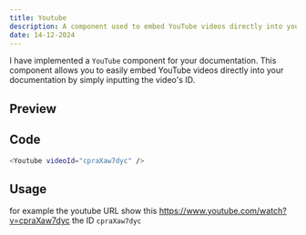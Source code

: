 ```yaml
---
title: Youtube
description: A component used to embed YouTube videos directly into your documentation.
date: 14-12-2024
---
```


I have implemented a `YouTube` component for your documentation. This component allows you to easily embed YouTube videos directly into your documentation by simply inputting the video's ID.

## Preview

<Youtube videoId="cpraXaw7dyc" />

## Code

```bash
<Youtube videoId="cpraXaw7dyc" />
```

## Usage

for example the youtube URL show this https://www.youtube.com/watch?v=cpraXaw7dyc the ID `cpraXaw7dyc`

